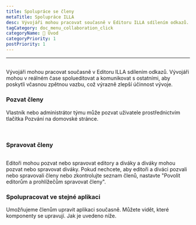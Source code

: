 ```yaml
---
title: Spolupráce se členy
metaTitle: Spolupráce ILLA
desc: Vývojáři mohou pracovat současně v Editoru ILLA sdílením odkazů. Vývojáři mohou v reálném čase spolueditovat a komunikovat s ostatními, aby poskytli včasnou zpětnou vazbu, což výrazně zlepší účinnost vývoje.
tagCategory: doc_menu_collaboration_click
categoryName: 👋 Úvod
categoryPriority: 1
postPriority: 1
---
```


* * *

## <h2 hidden>Spolupráce s členy</h2>

Vývojáři mohou pracovat současně v Editoru ILLA sdílením odkazů. Vývojáři mohou v reálném čase spolueditovat a komunikovat s ostatními, aby poskytli včasnou zpětnou vazbu, což výrazně zlepší účinnost vývoje.

### Pozvat členy

Vlastník nebo administrátor týmu může pozvat uživatele prostřednictvím tlačítka Pozvání na domovské stránce. 

<img src='https://cdn.illacloud.com/official-website/img/docs/assemble/collaboration.png' alt="" />

<img src='https://cdn.illacloud.com/official-website/img/docs/assemble/collaboration(1).png' alt="" />

### Spravovat členy

<img src='https://cdn.illacloud.com/official-website/img/docs/assemble/collaboration(2).png' alt="" />

Editoři mohou pozvat nebo spravovat editory a diváky a diváky mohou pozvat nebo spravovat diváky. Pokud nechcete, aby editoři a diváci pozvali nebo spravovali členy nebo zkontrolujte seznam členů, nastavte "Povolit editorům a prohlížečům spravovat členy".

### Spolupracovat ve stejné aplikaci

Umožňujeme členům upravit aplikaci současně. Můžete vidět, které komponenty se upravují. Jak je uvedeno níže. 

<img src='https://cdn.illacloud.com/official-website/img/docs/assemble/collaboration(3).png' alt="" />
